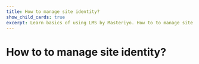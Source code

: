 ---
title: How to manage site identity?
show_child_cards: true
excerpt: Learn basics of using LMS by Masteriyo. How to to manage site identity.
---

# How to to manage site identity?
